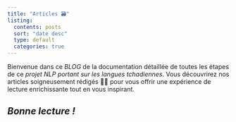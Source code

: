 ```yaml
---
title: "Articles 🗃️"
listing:
  contents: posts
  sort: "date desc"
  type: default
  categories: true
---
```


Bienvenue dans ce *BLOG* de la documentation détaillée de toutes les étapes de ce *projet NLP portant sur les langues tchadiennes*. Vous découvrirez nos articles soigneusement rédigés ✍🏿 pour vous offrir une expérience de lecture enrichissante tout en vous inspirant.

## ***Bonne lecture !***